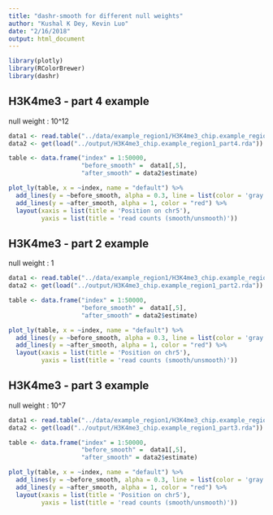 ```yaml
---
title: "dashr-smooth for different null weights"
author: "Kushal K Dey, Kevin Luo"
date: "2/16/2018"
output: html_document
---
```




```r
library(plotly)
library(RColorBrewer)
library(dashr)
```


## H3K4me3 - part 4 example 

null weight : 10^12

```r
data1 <- read.table("../data/example_region1/H3K4me3_chip.example_region1.coverage")
data2 <- get(load("../output/H3K4me3_chip.example_region1_part4.rda"))
```

```r
table <- data.frame("index" = 1:50000, 
                    "before_smooth" =  data1[,5],
                    "after_smooth" = data2$estimate)
```

```r
plot_ly(table, x = ~index, name = "default") %>% 
  add_lines(y = ~before_smooth, alpha = 0.3, line = list(color = 'gray')) %>%
  add_lines(y = ~after_smooth, alpha = 1, color = "red") %>%
  layout(xaxis = list(title = 'Position on chr5'),
         yaxis = list(title = 'read counts (smooth/unsmooth)'))
```


## H3K4me3 - part 2 example 

null weight : 1


```r
data1 <- read.table("../data/example_region1/H3K4me3_chip.example_region1.coverage")
data2 <- get(load("../output/H3K4me3_chip.example_region1_part2.rda"))
```

```r
table <- data.frame("index" = 1:50000, 
                    "before_smooth" =  data1[,5],
                    "after_smooth" = data2$estimate)
```

```r
plot_ly(table, x = ~index, name = "default") %>% 
  add_lines(y = ~before_smooth, alpha = 0.3, line = list(color = 'gray')) %>%
  add_lines(y = ~after_smooth, alpha = 1, color = "red") %>%
  layout(xaxis = list(title = 'Position on chr5'),
         yaxis = list(title = 'read counts (smooth/unsmooth)'))
```


## H3K4me3 - part 3 example 

null weight : 10^7


```r
data1 <- read.table("../data/example_region1/H3K4me3_chip.example_region1.coverage")
data2 <- get(load("../output/H3K4me3_chip.example_region1_part3.rda"))
```

```r
table <- data.frame("index" = 1:50000, 
                    "before_smooth" =  data1[,5],
                    "after_smooth" = data2$estimate)
```

```r
plot_ly(table, x = ~index, name = "default") %>% 
  add_lines(y = ~before_smooth, alpha = 0.3, line = list(color = 'gray')) %>%
  add_lines(y = ~after_smooth, alpha = 1, color = "red") %>%
  layout(xaxis = list(title = 'Position on chr5'),
         yaxis = list(title = 'read counts (smooth/unsmooth)'))
```

